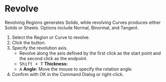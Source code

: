 
# Revolve

<Reference shortcut="" command="Revolve" button="Right of Command Bar" />

Revolving Regions generates Solids, while revolving Curves produces either Solids or Sheets. Options include Normal, Binormal, and Tangent.

1. Select the Region or Curve to revolve.
2. Click the button.
3. Specify the revolution axis. 
   - Revolve along the axis defined by the first click as the start point and the second click as the endpoint.
   - <kbd>Shift + T</kbd> **Thickness:**
   - <kbd>A</kbd> **Angle:** Move the mouse to specify the rotation angle.
5. Confirm with OK in the Command Dialog or right-click.